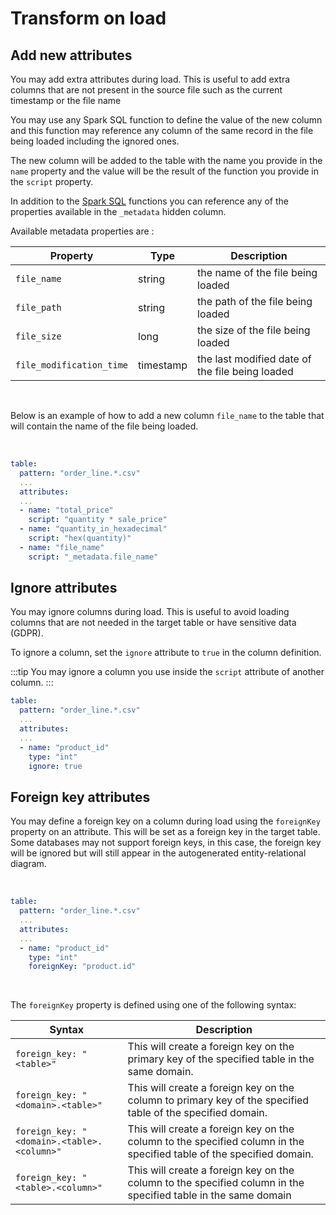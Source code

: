 # Transform on load


## Add new attributes
You may add extra attributes during load. This is useful to add extra columns that are not present in the source file such as the current timestamp or the file name

You may use any Spark SQL function to define the value of the new column and this function may reference any column of the same record in the file being loaded including the ignored ones.

The new column will be added to the table with the name you provide in the `name` property and the value will be the result of the function you provide in the `script` property.

In addition to the [Spark SQL](https://spark.apache.org/docs/latest/api/sql/index.html#hex) functions you can reference any of the properties available in the `_metadata` hidden column.

Available metadata properties are :

| Property | Type | Description |
| --- | --- | --- |
| `file_name` | string | the name of the file being loaded |
| `file_path` | string | the path of the file being loaded |
| `file_size` | long | the size of the file being loaded |
| `file_modification_time` | timestamp | the last modified date of the file being loaded |


<br/>

Below is an example of how to add a new column `file_name` to the table that will contain the name of the file being loaded.

<br/>

```yaml title="metadata/load/<domain>/<table>.sl.yml" {8,10,12}
table:
  pattern: "order_line.*.csv"
  ...
  attributes:
  ...
  - name: "total_price"
    script: "quantity * sale_price"
  - name: "quantity_in_hexadecimal"
    script: "hex(quantity)"
  - name: "file_name"
    script: "_metadata.file_name"

```

## Ignore attributes
You may ignore columns during load. This is useful to avoid loading columns that are not needed in the target table or have sensitive data (GDPR).

To ignore a column, set the `ignore` attribute to `true` in the column definition.

:::tip
You may ignore a column you use inside the `script` attribute of another column.
:::


```yaml title="metadata/load/<domain>/<table>.sl.yml" {8,10,12}
table:
  pattern: "order_line.*.csv"
  ...
  attributes:
  ...
  - name: "product_id"
    type: "int"
    ignore: true
```

## Foreign key attributes

You may define a foreign key on a column during load using the `foreignKey` property on an attribute. This will be set as a foreign key in the target table.
Some databases may not support foreign keys, in this case, the foreign key will be ignored but will still appear in the autogenerated entity-relational diagram.

<br/>

```yaml title="metadata/load/<domain>/<table>.sl.yml" {8}
table:
  pattern: "order_line.*.csv"
  ...
  attributes:
  ...
  - name: "product_id"
    type: "int"
    foreignKey: "product.id"

```
<br/>

The `foreignKey` property is defined using one of the following syntax:

| Syntax | Description |
| --- | --- |
| `foreign_key: "<table>"` | This will create a foreign key on the primary key of the specified table in the same domain. |
| `foreign_key: "<domain>.<table>"` | This will create a foreign key on the column to primary key of the specified table of the specified domain. |
| `foreign_key: "<domain>.<table>.<column>"` | This will create a foreign key on the column to the specified column in the specified table of the specified domain. |
| `foreign_key: "<table>.<column>"` | This will create a foreign key on the column to the specified column in the specified table in the same domain |



